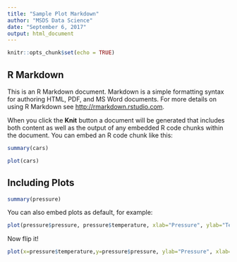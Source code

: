 ```yaml
---
title: "Sample Plot Markdown"
author: "MSDS Data Science"
date: "September 6, 2017"
output: html_document
---
```


```r
knitr::opts_chunk$set(echo = TRUE)
```

<!--
Note to you, the student:
This is already in RMarkdown, so it should be easy to implement in your overall HW RMarkdown file.
You only need to include the TODOs for HW submission, but keep in mind that you might need other code to create objects the TODO uses!
-->

## R Markdown

This is an R Markdown document. Markdown is a simple formatting syntax for authoring HTML, PDF, and MS Word documents. For more details on using R Markdown see <http://rmarkdown.rstudio.com>.

When you click the **Knit** button a document will be generated that includes both content as well as the output of any embedded R code chunks within the document. You can embed an R code chunk like this:

```r
summary(cars)
```

```r
plot(cars)
```

## Including Plots
```r
summary(pressure)
```

You can also embed plots as default, for example:
<!--
TODO: Assignment 2: 3A, complete the following scatter plot. 
The x axis is pressure, while the y axis is temperature
Please title the graph "Temperature vs Pressure"
-->
```r
plot(pressure$pressure, pressure$temperature, xlab="Pressure", ylab="Temperature",main="Temperature vs Pressure")
```

Now flip it!

<!--
TODO: Assignment 2: 3B, complete the following scatter plot:
x axis is pressure, y axis is temperature,
Label the x axis as "Pressure" and the y axis as "Temperature", 
Title the graph as "Pressure vs Temperature"
-->

```r
plot(x=pressure$temperature,y=pressure$pressure, ylab="Pressure", xlab="Temperature", main="Pressure vs Temperature")
```

